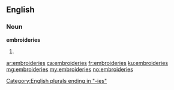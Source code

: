 ==English==

===Noun===
'''embroideries'''

# {{plural of|embroidery}}

[[Category:English plurals ending in "-ies"]]

[[ar:embroideries]]
[[ca:embroideries]]
[[fr:embroideries]]
[[ku:embroideries]]
[[mg:embroideries]]
[[my:embroideries]]
[[no:embroideries]]